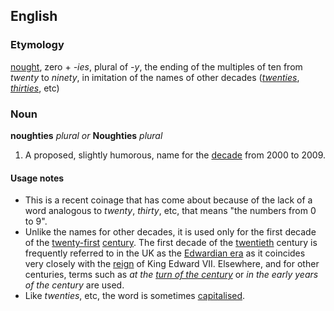 ==English==
===Etymology===
[[nought]], zero + ''-ies'', plural of ''-y'', the ending of the multiples of ten from ''twenty'' to ''ninety'', in imitation of the names of other decades (''[[twenties]]'', ''[[thirties]]'', etc)

===Noun===
'''noughties''' ''plural'' ''or'' '''Noughties''' ''plural''

#A proposed, slightly humorous, name for the [[decade]] from 2000 to 2009.

====Usage notes====
*This is a recent coinage that has come about because of the lack of a word analogous to ''twenty'', ''thirty'', etc, that means "the numbers from 0 to 9".
*Unlike the names for other decades, it is used only for the first decade of the [[twenty-first]] [[century]].  The first decade of the [[twentieth]] century is frequently referred to in the UK as the [[Edwardian era]] as it coincides very closely with the [[reign]] of King Edward VII.  Elsewhere, and for other centuries, terms such as ''at the [[turn of the century]]'' or ''in the early years of the century'' are used.
*Like ''twenties'', etc, the word is sometimes [[capitalise]]d.